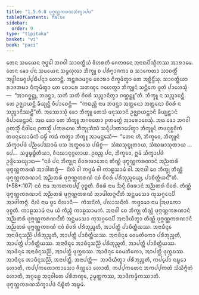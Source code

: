 ```yaml
---
title: "1.5.6.8 ᨴᩩᨻ᩠ᨻᨱ᩠ᨱᨠᩁᨱᩈᩥᨠ᩠ᨡᩣᨸᨴ"
tableOfContents: false
sidebar:
  order: 9
type: "tipitaka"
basket: "vi"
book: "paci"
---
```



<DynamicBreadcrumb />

<Division number="367" book="paci">

<Paragraph number="1119" book="paci">
ᨲᩮᨶ ᩈᨾᨿᩮᨶ ᨻᩩᨴ᩠ᨵᩮᩤ ᨽᨣᩅᩤ ᩈᩣᩅᨲ᩠ᨳᩥᨿᩴ ᩅᩥᩉᩁᨲᩥ ᨩᩮᨲᩅᨶᩮ ᩋᨶᩣᨳᨸᩥᨱ᩠ᨯᩥᨠᩔ ᩋᩣᩁᩣᨾᩮ. ᨲᩮᨶ ᨡᩮᩣ ᨸᨶ ᩈᨾᨿᩮᨶ ᩈᨾ᩠ᨻᩉᩩᩃᩣ ᨽᩥᨠ᩠ᨡᩪ ᨧ ᨸᩁᩥᨻ᩠ᨻᩣᨩᨠᩣ ᨧ ᩈᩣᨠᩮᨲᩣ ᩈᩣᩅᨲ᩠ᨳᩥᩴ ᩋᨴ᩠ᨵᩤᨶᨾᨣ᩠ᨣᨸ᩠ᨸᨭᩥᨸᨶ᩠ᨶᩣ ᩉᩮᩣᨶ᩠ᨲᩥ. ᩋᨶ᩠ᨲᩁᩣᨾᨣ᩠ᨣᩮ ᨧᩮᩣᩁᩣ ᨶᩥᨠ᩠ᨡᨾᩥᨲ᩠ᩅᩣ ᨲᩮ ᩋᨧ᩠ᨨᩥᨶ᩠ᨴᩥᩴᩈᩩ. ᩈᩣᩅᨲ᩠ᨳᩥᨿᩣ ᩁᩣᨩᨽᨭᩣ ᨶᩥᨠ᩠ᨡᨾᩥᨲ᩠ᩅᩣ ᨲᩮ ᨧᩮᩣᩁᩮ ᩈᨽᨱ᩠ᨯᩮ ᨣᩉᩮᨲ᩠ᩅᩣ ᨽᩥᨠ᩠ᨡᩪᨶᩴ ᩈᨶ᩠ᨲᩥᨠᩮ ᨴᩪᨲᩴ ᨸᩣᩉᩮᩈᩩᩴ—  “ᩋᩣᨣᨧ᩠ᨨᨶ᩠ᨲᩩ, ᨽᨴᨶ᩠ᨲᩣ, ᩈᨠᩴ ᩈᨠᩴ ᨧᩦᩅᩁᩴ ᩈᨬ᩠ᨩᩣᨶᩥᨲ᩠ᩅᩣ ᨣᨱ᩠ᩉᨶ᩠ᨲᩪ”ᨲᩥ. ᨽᩥᨠ᩠ᨡᩪ ᨶ ᩈᨬ᩠ᨩᩣᨶᨶ᩠ᨲᩥ. ᨲᩮ ᩏᨩ᩠ᨫᩣᨿᨶ᩠ᨲᩥ ᨡᩥᨿ᩠ᨿᨶ᩠ᨲᩥ ᩅᩥᨸᩣᨧᩮᨶ᩠ᨲᩥ—  “ᨠᨳᨬ᩠ᩉᩥ ᨶᩣᨾ ᨽᨴᨶ᩠ᨲᩣ ᩋᨲ᩠ᨲᨶᩮᩣ ᩋᨲ᩠ᨲᨶᩮᩣ ᨧᩦᩅᩁᩴ ᨶ ᩈᨬ᩠ᨩᩣᨶᩥᩔᨶ᩠ᨲᩦ”ᨲᩥ.
</Paragraph>

<Paragraph number="1120" book="paci">
ᩋᩔᩮᩣᩈᩩᩴ ᨡᩮᩣ ᨽᩥᨠ᩠ᨡᩪ ᨲᩮᩈᩴ ᨾᨶᩩᩔᩣᨶᩴ ᩏᨩ᩠ᨫᩣᨿᨶ᩠ᨲᩣᨶᩴ ᨡᩥᨿ᩠ᨿᨶ᩠ᨲᩣᨶᩴ ᩅᩥᨸᩣᨧᩮᨶ᩠ᨲᩣᨶᩴ. ᩋᨳ ᨡᩮᩣ ᨲᩮ ᨽᩥᨠ᩠ᨡᩪ ᨽᨣᩅᨲᩮᩣ ᩑᨲᨾᨲ᩠ᨳᩴ ᩋᩣᩁᩮᩣᨧᩮᩈᩩᩴ. ᩋᨳ ᨡᩮᩣ ᨽᨣᩅᩤ ᩑᨲᩈ᩠ᨾᩥᩴ ᨶᩥᨴᩤᨶᩮ ᩑᨲᩈ᩠ᨾᩥᩴ ᨸᨠᩁᨱᩮ ᨽᩥᨠ᩠ᨡᩩᩈᩴᨥᩴ ᩈᨶ᩠ᨶᩥᨸᩣᨲᩣᨸᩮᨲ᩠ᩅᩣ ᨽᩥᨠ᩠ᨡᩪᨶᩴ ᨲᨴᨶᩩᨧ᩠ᨨᩅᩥᨠᩴ ᨲᨴᨶᩩᩃᩮᩣᨾᩥᨠᩴ ᨵᨾ᩠ᨾᩥᩴ ᨠᨳᩴ ᨠᨲ᩠ᩅᩣ ᨽᩥᨠ᩠ᨡᩪ ᩋᩣᨾᨶ᩠ᨲᩮᩈᩥ—  “ᨲᩮᨶ ᩉᩥ, ᨽᩥᨠ᩠ᨡᩅᩮ, ᨽᩥᨠ᩠ᨡᩪᨶᩴ ᩈᩥᨠ᩠ᨡᩣᨸᨴᩴ ᨸᨬ᩠ᨬᨸᩮᩔᩣᨾᩥ ᨴᩈ ᩋᨲ᩠ᨳᩅᩈᩮ ᨸᨭᩥᨧ᩠ᨧ—  ᩈᩴᨥᩈᩩᨭ᩠ᨮᩩᨲᩣᨿ, ᩈᩴᨥᨹᩣᩈᩩᨲᩣᨿ …ᨸᩮ…  ᩈᨴ᩠ᨵᨾ᩠ᨾᨭ᩠ᨮᩥᨲᩥᨿᩣ, ᩅᩥᨶᨿᩣᨶᩩᨣ᩠ᨣᩉᩣᨿ. ᩑᩅᨬ᩠ᨧ ᨸᨶ, ᨽᩥᨠ᩠ᨡᩅᩮ, ᩍᨾᩴ ᩈᩥᨠ᩠ᨡᩣᨸᨴᩴ ᩏᨴ᩠ᨴᩥᩈᩮᨿ᩠ᨿᩣᨳ—
</Paragraph>

</Division>
<Division number="368" book="paci">

<Paragraph number="1121" book="paci">
<Emphasis>“ᨶᩅᩴ ᨸᨶ ᨽᩥᨠ᩠ᨡᩩᨶᩣ ᨧᩦᩅᩁᩃᩣᨽᩮᨶ ᨲᩥᨱ᩠ᨱᩴ ᨴᩩᨻ᩠ᨻᨱ᩠ᨱᨠᩁᨱᩣᨶᩴ ᩋᨬ᩠ᨬᨲᩁᩴ ᨴᩩᨻ᩠ᨻᨱ᩠ᨱᨠᩁᨱᩴ ᩋᩣᨴᩤᨲᨻ᩠ᨻᩴ—  ᨶᩦᩃᩴ ᩅᩤ ᨠᨴ᩠ᨴᨾᩴ ᩅᩤ ᨠᩣᩊᩈᩣᨾᩴ ᩅᩤ. ᩋᨶᩣᨴᩤ</Emphasis> <Emphasis>ᨧᩮ ᨽᩥᨠ᩠ᨡᩩ ᨲᩥᨱ᩠ᨱᩴ ᨴᩩᨻ᩠ᨻᨱ᩠ᨱᨠᩁᨱᩣᨶᩴ ᩋᨬ᩠ᨬᨲᩁᩴ ᨴᩩᨻ᩠ᨻᨱ᩠ᨱᨠᩁᨱᩴ ᨶᩅᩴ ᨧᩦᩅᩁᩴ ᨸᩁᩥᨽᩩᨬ᩠ᨩᩮᨿ᩠ᨿ, ᨸᩣᨧᩥᨲ᩠ᨲᩥᨿᨶ᩺”</Emphasis>ᨲᩥ. (*58*:<Emphasis>107</Emphasis>)
</Paragraph>

</Division>
<Division number="369" book="paci">

<Paragraph number="1122" book="paci">
<Emphasis>ᨶᩅᩴ</Emphasis> ᨶᩣᨾ ᩋᨠᨲᨠᨸ᩠ᨸᩴ ᩅᩩᨧ᩠ᨧᨲᩥ.
</Paragraph>

<Paragraph number="1123" book="paci">
<Emphasis>ᨧᩦᩅᩁᩴ</Emphasis> ᨶᩣᨾ ᨨᨶ᩠ᨶᩴ ᨧᩦᩅᩁᩣᨶᩴ ᩋᨬ᩠ᨬᨲᩁᩴ ᨧᩦᩅᩁᩴ.
</Paragraph>

<Paragraph number="1124" book="paci">
<Emphasis>ᨲᩥᨱ᩠ᨱᩴ ᨴᩩᨻ᩠ᨻᨱ᩠ᨱᨠᩁᨱᩣᨶᩴ ᩋᨬ᩠ᨬᨲᩁᩴ ᨴᩩᨻ᩠ᨻᨱ᩠ᨱᨠᩁᨱᩴ ᩋᩣᨴᩤᨲᨻ᩠ᨻᨶ᩺</Emphasis>ᨲᩥ ᩋᨶ᩠ᨲᨾᩈᩮᩣ ᨠᩩᩈᨣ᩠ᨣᩮᨶᨸᩥ ᩋᩣᨴᩤᨲᨻ᩠ᨻᩴ.
</Paragraph>

<Paragraph number="1125" book="paci">
<Emphasis>ᨶᩦᩃᩴ</Emphasis> ᨶᩣᨾ ᨴ᩠ᩅᩮ ᨶᩦᩃᩣᨶᩥ—  ᨠᩴᩈᨶᩦᩃᩴ, ᨸᩃᩣᩈᨶᩦᩃᩴ.
</Paragraph>

<Paragraph number="1126" book="paci">
<Emphasis>ᨠᨴ᩠ᨴᨾᩮᩣ</Emphasis> ᨶᩣᨾ ᩒᨴᨠᩮᩣ ᩅᩩᨧ᩠ᨧᨲᩥ.
</Paragraph>

<Paragraph number="1127" book="paci">
<Emphasis>ᨠᩣᩊᩈᩣᨾᩴ</Emphasis> ᨶᩣᨾ ᨿᩴ ᨠᩥᨬ᩠ᨧᩥ ᨠᩣᩊᩈᩣᨾᨠᩴ.
</Paragraph>

<Paragraph number="1128" book="paci">
<Emphasis>ᩋᨶᩣᨴᩤ ᨧᩮ ᨽᩥᨠ᩠ᨡᩩ ᨲᩥᨱ᩠ᨱᩴ ᨴᩩᨻ᩠ᨻᨱ᩠ᨱᨠᩁᨱᩣᨶᩴ ᩋᨬ᩠ᨬᨲᩁᩴ ᨴᩩᨻ᩠ᨻᨱ᩠ᨱᨠᩁᨱᨶ᩺</Emphasis>ᨲᩥ ᩋᨶ᩠ᨲᨾᩈᩮᩣ ᨠᩩᩈᨣ᩠ᨣᩮᨶᨸᩥ ᩋᨶᩣᨴᩥᨿᩥᨲ᩠ᩅᩣ ᨲᩥᨱ᩠ᨱᩴ ᨴᩩᨻ᩠ᨻᨱ᩠ᨱᨠᩁᨱᩣᨶᩴ ᩋᨬ᩠ᨬᨲᩁᩴ ᨴᩩᨻ᩠ᨻᨱ᩠ᨱᨠᩁᨱᩴ ᨶᩅᩴ ᨧᩦᩅᩁᩴ ᨸᩁᩥᨽᩩᨬ᩠ᨩᨲᩥ, ᩋᩣᨸᨲ᩠ᨲᩥ ᨸᩣᨧᩥᨲ᩠ᨲᩥᨿᩔ.
</Paragraph>

</Division>
<Division number="370" book="paci">

<Paragraph number="1129" book="paci">
ᩋᨶᩣᨴᩥᨶ᩠ᨶᩮ ᩋᨶᩣᨴᩥᨶ᩠ᨶᩈᨬ᩠ᨬᩦ ᨸᩁᩥᨽᩩᨬ᩠ᨩᨲᩥ, ᩋᩣᨸᨲ᩠ᨲᩥ ᨸᩣᨧᩥᨲ᩠ᨲᩥᨿᩔ. ᩋᨶᩣᨴᩥᨶ᩠ᨶᩮ ᩅᩮᨾᨲᩥᨠᩮᩣ ᨸᩁᩥᨽᩩᨬ᩠ᨩᨲᩥ, ᩋᩣᨸᨲ᩠ᨲᩥ ᨸᩣᨧᩥᨲ᩠ᨲᩥᨿᩔ. ᩋᨶᩣᨴᩥᨶ᩠ᨶᩮ ᩋᩣᨴᩥᨶ᩠ᨶᩈᨬ᩠ᨬᩦ ᨸᩁᩥᨽᩩᨬ᩠ᨩᨲᩥ, ᩋᩣᨸᨲ᩠ᨲᩥ ᨸᩣᨧᩥᨲ᩠ᨲᩥᨿᩔ.
</Paragraph>

<Paragraph number="1130" book="paci">
ᩋᩣᨴᩥᨶ᩠ᨶᩮ ᩋᨶᩣᨴᩥᨶ᩠ᨶᩈᨬ᩠ᨬᩦ, ᩋᩣᨸᨲ᩠ᨲᩥ ᨴᩩᨠ᩠ᨠᨭᩔ. ᩋᩣᨴᩥᨶ᩠ᨶᩮ ᩅᩮᨾᨲᩥᨠᩮᩣ, ᩋᩣᨸᨲ᩠ᨲᩥ ᨴᩩᨠ᩠ᨠᨭᩔ. ᩋᩣᨴᩥᨶ᩠ᨶᩮ ᩋᩣᨴᩥᨶ᩠ᨶᩈᨬ᩠ᨬᩦ, ᩋᨶᩣᨸᨲ᩠ᨲᩥ.
</Paragraph>

</Division>
<Division number="371" book="paci">

<Paragraph number="1131" book="paci">
ᩋᨶᩣᨸᨲ᩠ᨲᩥ—  ᩋᩣᨴᩥᨿᩥᨲ᩠ᩅᩣ ᨸᩁᩥᨽᩩᨬ᩠ᨩᨲᩥ, ᨠᨸ᩠ᨸᩮᩣ ᨶᨭ᩠ᨮᩮᩣ ᩉᩮᩣᨲᩥ, ᨠᨸ᩠ᨸᨠᨲᩮᩣᨠᩣᩈᩮᩣ ᨩᩥᨱ᩠ᨱᩮᩣ ᩉᩮᩣᨲᩥ, ᨠᨸ᩠ᨸᨠᨲᩮᨶ ᩋᨠᨸ᩠ᨸᨠᨲᩴ ᩈᩴᩈᩥᨻ᩠ᨻᩥᨲᩴ ᩉᩮᩣᨲᩥ, ᩋᨣ᩠ᨣᩊᩮ ᩋᨶᩩᩅᩤᨲᩮ ᨸᩁᩥᨽᨱ᩠ᨯᩮ, ᩏᨾ᩠ᨾᨲ᩠ᨲᨠᩔ, ᩋᩣᨴᩥᨠᨾ᩠ᨾᩥᨠᩔᩣᨲᩥ.

</Paragraph>
</Division>

<Paragraph number="1132" type="center" book="paci">
ᨴᩩᨻ᩠ᨻᨱ᩠ᨱᨠᩁᨱᩈᩥᨠ᩠ᨡᩣᨸᨴᩴ ᨶᩥᨭ᩠ᨮᩥᨲᩴ ᩋᨭ᩠ᨮᨾᩴ.
</Paragraph>